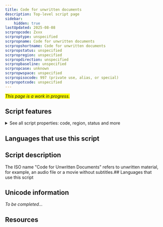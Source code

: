 ```yaml
---
title: Code for unwritten documents
description: Top-level script page
sidebar:
    hidden: true
lastUpdated: 2025-08-08
scrpropcode: Zxxx
scrproptype: unspecified
scrpropname: Code for unwritten documents
scrpropshortname: Code for unwritten documents
scrpropstatus: unspecified
scrpropregion: unspecified
scrpropdirection: unspecified
scrpropbaseline: unspecified
scrpropcase: unknown
scrpropwspace: unspecified
scrpropisocode: 997 (private use, alias, or special)
scrpropotcode: unspecified
---
```


<span style='background-color:yellow'>_This page is a work in progress._</span>


## Script features

<details>
<summary> See all script properties: code, region, status and more</summary>
<ScriptInfo />
</details>

## Languages that use this script

<WsList script='Zxxx' wsMax='5' />

## Script description

The ISO name "Code for Unwritten Documents" refers to unwritten material, for example, an audio file or a movie without subtitles.## Languages that use this script

<WsList script='Zxxx' wsMax='5' />

## Unicode information

_To be completed..._

## Resources

<ScriptResources detailSummary='seemore' />

